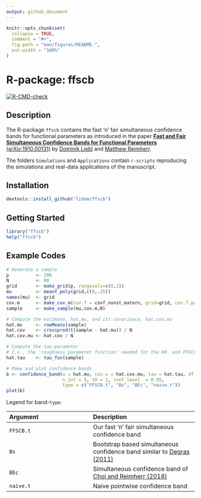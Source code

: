 ```yaml
---
output: github_document
---
```


<!-- README.md is generated from README.Rmd. Please edit that file -->

```r
knitr::opts_chunk$set(
  collapse = TRUE,
  comment = "#>",
  fig.path = "man/figures/README-",
  out.width = "100%"
)
```

# R-package: ffscb

<!-- badges: start -->

[![R-CMD-check](https://github.com/lidom/ffscb/workflows/R-CMD-check/badge.svg)](https://github.com/lidom/ffscb/actions)

<!-- badges: end -->


## Description
The R-package `ffscb` contains the fast 'n' fair simultaneous confidence bands for functional parameters as introduced in the paper [**Fast and Fair Simultaneous Confidence Bands for Functional Parameters** (arXiv:1910.00131)](http://arxiv.org/abs/1910.00131) by [Dominik Liebl](www.dliebl.com) and [Matthew Reimherr](http://www.personal.psu.edu/mlr36/).

The folders `Simulations` and `Applications` contain `r-scripts` reproducing the simulations and real-data applications of the manuscript.

## Installation 
```r
devtools::install_github("lidom/ffscb")
```

## Getting Started
```r
library("ffscb")
help("ffscb")
```

## Example Codes

```r
# Generate a sample
p          <- 200 
N          <- 80 
grid       <- make_grid(p, rangevals=c(0,1))
mu         <- meanf_poly(grid,c(0,.25)) 
names(mu)  <- grid
cov.m      <- make_cov_m(cov.f = covf_nonst_matern, grid=grid, cov.f.params=c(2, 1/4, 1/4))
sample     <- make_sample(mu,cov.m,N)

# Compute the estimate, hat.mu, and its covariance, hat.cov.mu
hat.mu     <- rowMeans(sample)
hat.cov    <- crossprod(t(sample - hat.mu)) / N
hat.cov.mu <- hat.cov / N

# Compute the tau-parameter 
# I.e., the 'roughness parameter function' needed for the KR- and FFSCB-bands
hat.tau    <- tau_fun(sample)

# Make and plot confidence bands
b <- confidence_band(x = hat.mu, cov.x = hat.cov.mu, tau = hat.tau, df = N-1,
                     n_int = 5, t0 = 1, conf.level  = 0.95,
                     type = c("FFSCB.t", "Bs", "BEc", "naive.t"))
plot(b)
```

Legend for band-`type`:

|Argument   | Description
|:-----------|:--------------
|`FFSCB.t`  | Our fast 'n' fair simultaneous confidence band
|`Bs`       | Bootstrap based simultaneous confidence band similar to [Degras (2011)](http://www3.stat.sinica.edu.tw/statistica/j21n4/j21n412/j21n412.html)
|`BEc`      | Simultaneous confidence band of [Choi and Reimherr (2018)](https://rss.onlinelibrary.wiley.com/doi/full/10.1111/rssb.12239)
|`naive.t`  | Naive pointwise confidence band
